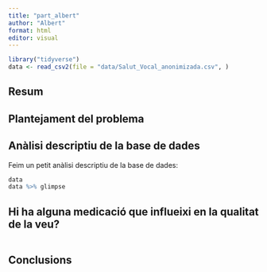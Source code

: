 ```yaml
---
title: "part_albert"
author: "Albert"
format: html
editor: visual
---
```



```r
library("tidyverse")
data <- read_csv2(file = "data/Salut_Vocal_anonimizada.csv", )
```

## Resum


## Plantejament del problema


## Anàlisi descriptiu de la base de dades

Feim un petit anàlisi descriptiu de la base de dades:

```r
data
data %>% glimpse
```



## Hi ha alguna medicació que influeixi en la qualitat de la veu?

```r

```



## Conclusions
